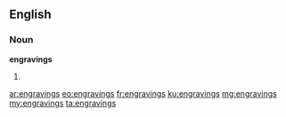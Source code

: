 ==English==

===Noun===
'''engravings'''

# {{plural of|[[engraving]]}}

[[ar:engravings]]
[[eo:engravings]]
[[fr:engravings]]
[[ku:engravings]]
[[mg:engravings]]
[[my:engravings]]
[[ta:engravings]]